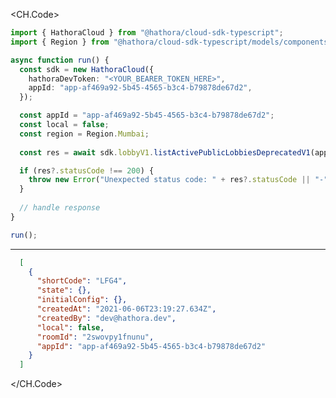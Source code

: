 
<CH.Code>
```typescript ListActivePublicLobbiesDeprecatedV1.ts
import { HathoraCloud } from "@hathora/cloud-sdk-typescript";
import { Region } from "@hathora/cloud-sdk-typescript/models/components";

async function run() {
  const sdk = new HathoraCloud({
    hathoraDevToken: "<YOUR_BEARER_TOKEN_HERE>",
    appId: "app-af469a92-5b45-4565-b3c4-b79878de67d2",
  });

  const appId = "app-af469a92-5b45-4565-b3c4-b79878de67d2";
  const local = false;
  const region = Region.Mumbai;
  
  const res = await sdk.lobbyV1.listActivePublicLobbiesDeprecatedV1(appId, local, region);

  if (res?.statusCode !== 200) {
    throw new Error("Unexpected status code: " + res?.statusCode || "-");
  }
  
  // handle response
}

run();
```
---

```json Example Response
  [
    {
      "shortCode": "LFG4",
      "state": {},
      "initialConfig": {},
      "createdAt": "2021-06-06T23:19:27.634Z",
      "createdBy": "dev@hathora.dev",
      "local": false,
      "roomId": "2swovpy1fnunu",
      "appId": "app-af469a92-5b45-4565-b3c4-b79878de67d2"
    }
  ]
```
</CH.Code>

